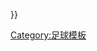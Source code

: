 {{fb team |t=艾伦|tan=红白艾伦足球俱乐部 |tc=GER|oc={{#if:{{{oc|}}}|{{{oc}}} }} }}<!--
--><noinclude>[[Category:足球模板]]</noinclude>